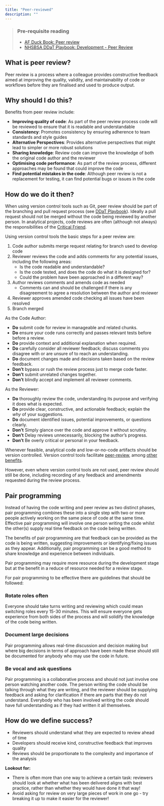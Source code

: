 ```yaml
---
title: "Peer-reviewed"
description: ""
---
```


> ### Pre-requisite reading
> * [AF Duck Book: Peer review][duck-book]
> * [NHSBSA DDaT Playbook: Development - Peer Review][ddat-playbook]

## What is peer review?
Peer review is a process where a colleague provides constructive feedback aimed at improving the quality, validity, and maintainability of code or workflows before they are finalised and used to produce output.

## Why should I do this?

Benefits from peer review include:

* **Improving quality of code**: As part of the peer review process code will be reviewed to ensure that it is readable and understandable
* **Consistency**: Promotes consistency by ensuring adherence to team standards and style guides
* **Alternative Perspectives**: Provides alternative perspectives that might lead to simpler or more robust solutions
* **Sharing knowledge**: Review code can improve the knowledge of both the original code author and the reviewer
* **Optimising code performance**: As part of the review process, different approaches may be found that could improve the code
* **Find potential mistakes in the code**: Although peer review is not a replacement for testing, it can find potential bugs or issues in the code

## How do we do it then?
When using version control tools such as Git, peer review should be part of the branching and pull request process (see [DDaT Playbook][ddat-playbook]). 
Ideally a pull request should not be merged without the code being reviewed by another person. 
In analytical projects, code reviews are often (although not always) the responsibilities of the [Critical Friend][critical-friend]. 

Using version control tools the basic steps for a peer review are:
<!-- DRAFT NOTE: do we need more details or is this repeating DDaT playbook -->

1. Code author submits merge request relating for branch used to develop code
1. Reviewer reviews the code and adds comments for any potential issues, including the following areas:
    * Is the code readable and understandable?
    * Is the code tested, and does the code do what it is designed for?
    * Could the problem have been approached in a different way?
1. Author reviews comments and amends code as needed
    * Comments can and should be challenged if there is any disagreement to agree a resolution between the author and reviewer
1. Reviewer approves amended code checking all issues have been resolved
1. Branch merged

As the Code Author:

* **Do** submit code for review in manageable and related chunks.
* **Do** ensure your code runs correctly and passes relevant tests before before a review.
* **Do** provide context and additional explanation when required.
* **Do** carefully consider all reviewer feedback; discuss comments you disagree with or are unsure of to reach an understanding.
* **Do** document changes made and decisions taken based on the review feedback.
* **Don't** bypass or rush the review process just to merge code faster.
* **Don't** submit unrelated changes together.
* **Don't** blindly accept and implement all reviewer comments.

As the Reviewer:

* **Do** thoroughly review the code, understanding its purpose and verifying it does what is expected.
* **Do** provide clear, constructive, and actionable feedback; explain the *why* of your suggestions.
* **Do** document identified issues, potential improvements, or questions clearly.
* **Don't** Simply glance over the code and approve it without scrutiny.
* **Don't** Delay reviews unnecessarily, blocking the author's progress.
* **Don't** Be overly critical or personal in your feedback.

Whenever feasible, analytical code and low-or-no-code artifacts should be version controlled. Version control tools facilitate [peer-review][ddat-playbook-peer-review], among [other benefits][version-control].

However, even where version control tools are not used, peer review should still be done, including recording of any feedback and amendments requested during the review process.

## Pair programming
Instead of having the code writing and peer review as two distinct phases, pair programming combines these into a single step with two or more people actively working on the same piece of code at the same time. 
Effective pair programming will involve one person writing the code whilst the other(s) supply real time feedback on the code being written.

The benefits of pair programming are that feedback can be provided as the code is being written, suggesting improvements or identifying/fixing issues as they appear. Additionally, pair programming can be a good method to share knowledge and experience between individuals.

Pair programming may require more resource during the development stage but at the benefit in a reduce of resource needed for a review stage.

For pair programming to be effective there are guidelines that should be followed:

### Rotate roles often

Everyone should take turns writing and reviewing which could mean switching roles every 15-30 minutes. 
This will ensure everyone gets experience from both sides of the process and will solidify the knowledge of the code being written.

### Document large decisions

Pair programming allows real-time discussion and decision making but where big decisions in terms of approach have been made these should still be documented for anybody who may use the code in future.

### Be vocal and ask questions

Pair programming is a collaborative process and should not just involve one person watching another code. 
The person writing the code should be talking through what they are writing, and the reviewer should be supplying feedback and asking for clarification if there are parts that they do not understand. 
Everybody who has been involved writing the code should have full understanding as if they had written it all themselves.

## How do we define success?

* Reviewers should understand what they are expected to review ahead of time
* Developers should receive kind, constructive feedback that improves quality
* Reviews should be proportionate to the complexity and importance of the analysis

**Lookout for:**

* There is often more than one way to achieve a certain task: reviewers should look at whether what has been delivered aligns with best practice, rather than whether they would have done it that way!
* Avoid asking for review on very large pieces of work in one go - try breaking it up to make it easier for the reviewer!


[duck-book]: https://best-practice-and-impact.github.io/qa-of-code-guidance/peer_review.html
[ddat-playbook]: https://nhsbsa.github.io/nhsbsa-digital-playbook/development/coding/
[version-control]: /guidance/01-reproducible/pages/04-version-controlled.qmd
[critical-friend]: https://nhsbsa-data-analytics.github.io/nhsbsa-quality-analysis-playbook/guidance/03-responsibilities/pages/11-critical-friend.html
[ddat-playbook-peer-review]: https://nhsbsa.github.io/nhsbsa-digital-playbook/development/coding-peer-review/

